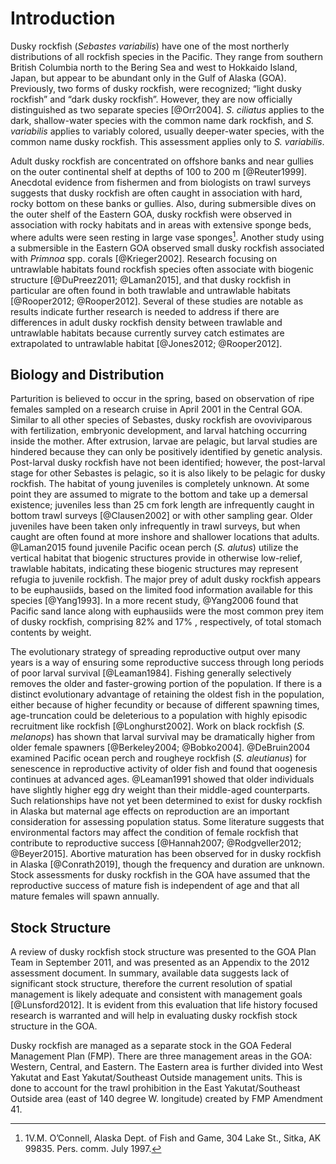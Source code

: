 # Introduction

Dusky rockfish (*Sebastes variabilis*) have one of the most northerly distributions of all rockfish species in the Pacific. 
They range from southern British Columbia north to the Bering Sea and west to Hokkaido Island, Japan, but appear to be abundant only in the Gulf of Alaska (GOA). 
Previously, two forms of dusky rockfish, were recognized; “light dusky rockfish” and “dark dusky rockfish”. 
However, they are now officially distinguished as two separate species [@Orr2004]. 
*S. ciliatus* applies to the dark, shallow-water species with the common name dark rockfish, and *S. variabilis* applies to variably colored, usually deeper-water species, with the common name dusky rockfish. 
This assessment applies only to *S. variabilis*.

Adult dusky rockfish are concentrated on offshore banks and near gullies on the outer continental shelf at depths of 100 to 200 m [@Reuter1999]. 
Anecdotal evidence from fishermen and from biologists on trawl surveys suggests that dusky rockfish are often caught in association with hard, rocky bottom on these banks or gullies. 
Also, during submersible dives on the outer shelf of the Eastern GOA, dusky rockfish were observed in association with rocky habitats and in areas with extensive sponge beds, where adults were seen resting in large vase sponges^[1V.M. O’Connell, Alaska Dept. of Fish and Game, 304 Lake St., Sitka, AK 99835. Pers. comm. July 1997.]. 
Another study using a submersible in the Eastern GOA observed small dusky rockfish associated with *Primnoa* spp. corals [@Krieger2002]. 
Research focusing on untrawlable habitats found rockfish species often associate with biogenic structure [@DuPreez2011; @Laman2015], and that dusky rockfish in particular are often found in both trawlable and untrawlable habitats [@Rooper2012; @Rooper2012]. 
Several of these studies are notable as results indicate further research is needed to address if there are differences in adult dusky rockfish density between trawlable and untrawlable habitats because currently survey catch estimates are extrapolated to untrawlable habitat [@Jones2012; @Rooper2012].


## Biology and Distribution

Parturition is believed to occur in the spring, based on observation of ripe females sampled on a research cruise in April 2001 in the Central GOA. 
Similar to all other species of Sebastes, dusky rockfish are ovoviviparous with fertilization, embryonic development, and larval hatching occurring inside the mother. 
After extrusion, larvae are pelagic, but larval studies are hindered because they can only be positively identified by genetic analysis. 
Post-larval dusky rockfish have not been identified; however, the post-larval stage for other Sebastes is pelagic, so it is also likely to be pelagic for dusky rockfish. 
The habitat of young juveniles is completely unknown. At some point they are assumed to migrate to the bottom and take up a demersal existence; juveniles less than 25 cm fork length are infrequently caught in bottom trawl surveys [@Clausen2002] or with other sampling gear. 
Older juveniles have been taken only infrequently in trawl surveys, but when caught are often found at more inshore and shallower locations that adults. 
@Laman2015 found juvenile Pacific ocean perch (*S. alutus*) utilize the vertical habitat that biogenic structures provide in otherwise low-relief, trawlable habitats, indicating these biogenic structures may represent refugia to juvenile rockfish. 
The major prey of adult dusky rockfish appears to be euphausiids, based on the limited food information available for this species [@Yang1993]. 
In a more recent study, @Yang2006 found that Pacific sand lance along with euphausiids were the most common prey item of dusky rockfish, comprising 82% and 17% , respectively, of total stomach contents by weight.

The evolutionary strategy of spreading reproductive output over many years is a way of ensuring some reproductive success through long periods of poor larval survival [@Leaman1984]. 
Fishing generally selectively removes the older and faster-growing portion of the population. 
If there is a distinct evolutionary advantage of retaining the oldest fish in the population, either because of higher fecundity or because of different spawning times, age-truncation could be deleterious to a population with highly episodic recruitment like rockfish [@Longhurst2002]. 
Work on black rockfish (*S. melanops*) has shown that larval survival may be dramatically higher from older female spawners [@Berkeley2004; @Bobko2004]. 
@DeBruin2004 examined Pacific ocean perch and rougheye rockfish (*S. aleutianus*) for senescence in reproductive activity of older fish and found that oogenesis continues at advanced ages. 
@Leaman1991 showed that older individuals have slightly higher egg dry weight than their middle-aged counterparts. 
Such relationships have not yet been determined to exist for dusky rockfish in Alaska but maternal age effects on reproduction are an important consideration for assessing population status. 
Some literature suggests that environmental factors may affect the condition of female rockfish that contribute to reproductive success [@Hannah2007; @Rodgveller2012; @Beyer2015]. 
Abortive maturation has been observed for in dusky rockfish in Alaska [@Conrath2019], though the frequency and duration are unknown.
Stock assessments for dusky rockfish in the GOA have assumed that the reproductive success of mature fish is independent of age and that all mature females will spawn annually.


## Stock Structure

A review of dusky rockfish stock structure was presented to the GOA Plan Team in September 2011, and was presented as an Appendix to the 2012 assessment document. 
In summary, available data suggests lack of significant stock structure, therefore the current resolution of spatial management is likely adequate and consistent with management goals [@Lunsford2012]. 
It is evident from this evaluation that life history focused research is warranted and will help in evaluating dusky rockfish stock structure in the GOA.

Dusky rockfish are managed as a separate stock in the GOA Federal Management Plan (FMP). 
There are three management areas in the GOA: Western, Central, and Eastern. 
The Eastern area is further divided into West Yakutat and East Yakutat/Southeast Outside management units. 
This is done to account for the trawl prohibition in the East Yakutat/Southeast Outside area (east of 140 degree W. longitude) created by FMP Amendment 41.

